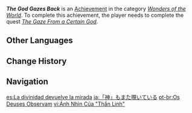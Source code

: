 {{Achievement Infobox
|id           = 84077
|order id     = 5056
|category     = Wonders of the World
|description  = Witness [[Scaramouche]]'s past after being connected to the "divine consciousness."
|requirements = Complete ''[[The Gaze From a Certain God]]''.
|primogems    = 5
|tracking     = 
|topic        = 
|quest        = Dreams, Emptiness, Deception
|hidden       = 1
|type         = Quest
}}
'''''The God Gazes Back''''' is an [[Achievement]] in the category ''[[Wonders of the World]]''. To complete this achievement, the player needs to complete the quest ''[[The Gaze From a Certain God]]''.
<!--
==Gameplay Notes==

==Trivia==

==Video Guides==
{{EVT
|video1   = 
|caption1 = 
}}
-->
==Other Languages==
{{Other Languages
|en      = The God Gazes Back
|zhs     = 「神明」回以凝视
|zhs_rm  = "Shénmíng" Huíyǐ Níngshì
|zht     = 「神明」回以凝視
|zht_rm  = "Shénmíng" Huíyǐ Níngshì
|zh_tl   = "God" Gazes Back
|ja      = 「神」もまた覗いている
|ja_rm   = "Kami" mo Mata Nozoite Iru
|ja_tl   = "God" Gazes Back
|ko      = 「신」의 회고
|ko_tl   = Remembrance of "God"
|es      = La divinidad devuelve la mirada
|es_tl   = Divinity Gazes Back
|fr      = Dieu aussi regarde...
|fr_tl   = God Gazes Too...
|ru      = Архонт оглянулся
|ru_tl   = Archon Gazed Back
|th      = การจ้องมองกลับของทวยเทพ
|th_rm   = 
|th_tl   = 
|vi      = Ánh Nhìn Của "Thần Linh"
|vi_tl   = 
|de      = Der „Gott“ starrt zurück
|de_tl   = The "God" Stares Back
|id      = Sang Dewa Menatap Balik
|id_tl   = The God Gazes Back
|pt      = Os Deuses Observam
|pt_tl   = 
|tr      = Ve Tanrı Geriye Bakar
|tr_tl   = And God Looks Back
|it      = Sguardo divino scrutatore
|it_tl   = 
}}

==Change History==
{{Change History|3.1}}
<!--
==References==
{{Reflist}}
-->
==Navigation==
{{Achievement Navbox}}

[[es:La divinidad devuelve la mirada]]
[[ja:「神」もまた覗いている]]
[[pt-br:Os Deuses Observam]]
[[vi:Ánh Nhìn Của "Thần Linh"]]